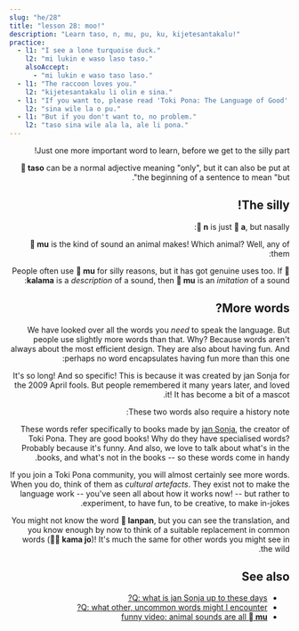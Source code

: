 ```yaml
---
slug: "he/28"
title: "lesson 28: moo!"
description: "Learn taso, n, mu, pu, ku, kijetesantakalu!"
practice:
  - l1: "I see a lone turquoise duck."
    l2: "mi lukin e waso laso taso."
    alsoAccept:
      - "mi lukin e waso taso laso."
  - l1: "The raccoon loves you."
    l2: "kijetesantakalu li olin e sina."
  - l1: "If you want to, please read 'Toki Pona: The Language of Good' by Sonja Lang."
    l2: "sina wile la o pu."
  - l1: "But if you don't want to, no problem."
    l2: "taso sina wile ala la, ale li pona."
---
```



<div dir="rtl">

Just one more important word to learn, before we get to the silly part!

<List>
  <Word sl="taso" m="but, only" />
</List>

**󱥨 taso** can be a normal adjective meaning "only", but it can also be put at the beginning of a sentence to mean "but".

<List>
  <Sentence sl="mi awen wan taso." m="I remain alone." />
  <Sentence sl="taso mi awen pilin pona." m="But I keep my spirits up." />
</List>

## The silly!

**󱦆 n** is just **󱤀 a**, but nasally:

<List>
  <Word sl="n" m="hmm, umm" />
  <Sentence sl="n... mi sona ala." m="ummm... I don't know." />
</List>

**󱤹 mu** is the kind of sound an animal makes! Which animal? Well, any of them:

<List>
  <Word sl="mu" m="moo, meow, woof, neigh..." />
  <Sentence sl="soweli mute! mu mu mu mu mu mu." m="Six cows! <a target='_blank' href='https://www.youtube.com/watch?v=xxClPfZDn-E'>Moo moo moo moo moo moo</a>." />
</List>

People often use **󱤹 mu** for silly reasons, but it has got genuine uses too. If **󱤕 kalama** is a *description* of a sound, then **󱤹 mu** is an *imitation* of a sound:

<List>
  <Sentence sl="mi kute e kalama suli." m="I heard a loud noise." />
  <Sentence sl="mi kute e mu suli." m="I heard a loud bang." />
</List>

## More words?

We have looked over all the words you *need* to speak the language. But people use slightly more words than that. Why? Because words aren't always about the most efficient design. They are also about having fun. And perhaps no word encapsulates having fun more than this one:

<List>
  <Word sl="kijetesantakalu" m="raccoon; raccoon-like animal, like a cacomistle, red panda, kinkajou" />
</List>

It's so long! And so specific! This is because it was created by jan Sonja for the 2009 April fools. But people remembered it many years later, and loved it! It has become a bit of a mascot.

These two words also require a history note:

<List>
  <Word sl="pu" m="(to interact with) <i>Toki Pona: The Language of Good (2014)</i>, by jan Sonja" />
  <Word sl="ku" m="(to interact with) <i>Toki Pona Dictionary (2021)</i>, by jan Sonja" />
</List>

These words refer specifically to books made by [jan Sonja](https://tokipona.org), the creator of Toki Pona. They are good books! Why do they have specialised words? Probably because it's funny.
And also, we love to talk about what's in the books, and what's not in the books -- so these words come in handy.

If you join a Toki Pona community, you will almost certainly see more words. When you do, think of them as *cultural artefacts*. They exist not to make the language work -- you've seen all about how it works now! -- but rather to experiment, to have fun, to be creative, to make in-jokes.

<List>
  <Sentence sl="kijetesantakalu tonsi li lanpan ala lanpan e soko?" m="Does the non-binary raccoon steal mushrooms?" />
</List>

You might not know the word **󱦅 lanpan**, but you can see the translation, and you know enough by now to think of a suitable replacement in common words (**󱤖󱤓 kama jo**)! It's much the same for other words you might see in the wild.

<Practice exercises={frontmatter.practice} client:load />

## See also
* [Q: what is jan Sonja up to these days?](en/jan-sonja/)
* [Q: what other, uncommon words might I encounter?](en/uncommon-words/)
* [funny video: animal sounds are all **󱤹 mu**](https://www.youtube.com/watch?v=zh-kLJI43xw)

</div>
